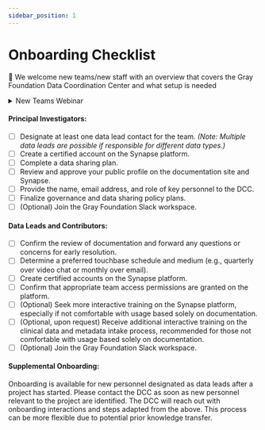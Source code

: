 ```yaml
---
sidebar_position: 1
---
```


# Onboarding Checklist

👋 We welcome new teams/new staff with an overview that covers the Gray Foundation Data Coordination Center and what setup is needed
   
   
  <details>
<summary> New Teams Webinar </summary>

  _All personnel (PI, researchers, staff, project managers, etc) are encouraged to attend a "New Teams Webinar hosted by Sage Bionetworks/DCC._

   The objective of this 1-hour webinar is to: 
- Provide a face-to-face introduction to the DCC staff including Sage Bionetworks and MSKCC
- Review the "Onboarding Checklist"
- Introduce teams to open-science data storage and analysis tools (ie. Synapse and cBioportal)
- Discuss potential data sharing goals and brain storm data-reusability and analysis opportunities
- Inform teams of opportunities to join working groups (i.e. the analysis working group) and collaborate with other Gray Foundation researchers
   
</details>

 
#### Principal Investigators:

- [ ] Designate at least one data lead contact for the team. _(Note: Multiple data leads are possible if responsible for different data types.)_
- [ ] Create a certified account on the Synapse platform.
- [ ] Complete a data sharing plan.
- [ ] Review and approve your public profile on the documentation site and Synapse.
- [ ] Provide the name, email address, and role of key personnel to the DCC.
- [ ] Finalize governance and data sharing policy plans.
- [ ] (Optional) Join the Gray Foundation Slack workspace.

#### Data Leads and Contributors:

- [ ] Confirm the review of documentation and forward any questions or concerns for early resolution.
- [ ] Determine a preferred touchbase schedule and medium (e.g., quarterly over video chat or monthly over email).
- [ ] Create certified accounts on the Synapse platform.
- [ ] Confirm that appropriate team access permissions are granted on the platform.
- [ ] (Optional) Seek more interactive training on the Synapse platform, especially if not comfortable with usage based solely on documentation.
- [ ] (Optional, upon request) Receive additional interactive training on the clinical data and metadata intake process, recommended for those not comfortable with usage based solely on documentation.
- [ ] (Optional) Join the Gray Foundation Slack workspace.

#### Supplemental Onboarding:

Onboarding is available for new personnel designated as data leads after a project has started. Please contact the DCC as soon as new personnel relevant to the project are identified. The DCC will reach out with onboarding interactions and steps adapted from the above. This process can be more flexible due to potential prior knowledge transfer.
